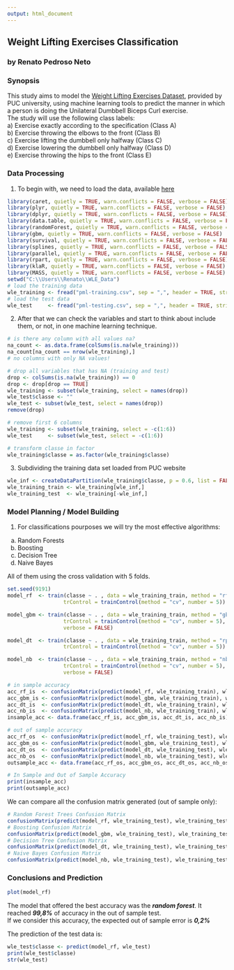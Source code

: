 ```yaml
---
output: html_document
---
```


## Weight Lifting Exercises Classification  
### by Renato Pedroso Neto      

### Synopsis  
This study aims to model the [Weight Lifting Exercises Dataset](http://groupware.les.inf.puc-rio.br/har#weight_lifting_exercises), provided by PUC university, using machine learning tools to predict the manner in which a person is doing the Unilateral Dumbbell Biceps Curl exercise.  
The study will use the following class labels:  
a) Exercise exactly according to the specification (Class A)  
b) Exercise throwing the elbows to the front (Class B)  
c) Exercise lifting the dumbbell only halfway (Class C)  
d) Exercise lowering the dumbbell only halfway (Class D)  
e) Exercise throwing the hips to the front (Class E)  

### Data Processing  
1) To begin with, we need to load the data, available [here](https://d396qusza40orc.cloudfront.net/predmachlearn/pml-training.csv)  

```r
library(caret, quietly = TRUE, warn.conflicts = FALSE, verbose = FALSE)
library(plyr, quietly = TRUE, warn.conflicts = FALSE, verbose = FALSE)
library(dplyr, quietly = TRUE, warn.conflicts = FALSE, verbose = FALSE)
library(data.table, quietly = TRUE, warn.conflicts = FALSE, verbose = FALSE)
library(randomForest, quietly = TRUE, warn.conflicts = FALSE, verbose = FALSE)
library(gbm, quietly = TRUE, warn.conflicts = FALSE, verbose = FALSE)
library(survival, quietly = TRUE, warn.conflicts = FALSE, verbose = FALSE)
library(splines, quietly = TRUE, warn.conflicts = FALSE, verbose = FALSE)
library(parallel, quietly = TRUE, warn.conflicts = FALSE, verbose = FALSE)
library(rpart, quietly = TRUE, warn.conflicts = FALSE, verbose = FALSE)
library(klaR, quietly = TRUE, warn.conflicts = FALSE, verbose = FALSE)
library(MASS, quietly = TRUE, warn.conflicts = FALSE, verbose = FALSE)
setwd("C:\\Users\\Renato\\WLE_Data")
# load the training data
wle_training <- fread("pml-training.csv", sep = ",", header = TRUE, stringsAsFactors = FALSE, na.strings=c("", "NA"))
# load the test data
wle_test     <- fread("pml-testing.csv", sep = ",", header = TRUE, stringsAsFactors = FALSE, na.strings=c("", "NA"))
```

2) After that we can check the variables and start to think about include them, or not, in one machine learning technique.

```r
# is there any column with all values na?
na_count <- as.data.frame(colSums(is.na(wle_training)))
na_count[na_count == nrow(wle_training),]
# no columns with only NA values!

# drop all variables that has NA (training and test)
drop <- colSums(is.na(wle_training)) == 0
drop <- drop[drop == TRUE]
wle_training <- subset(wle_training, select = names(drop))
wle_test$classe <- ""
wle_test <- subset(wle_test, select = names(drop))
remove(drop)

# remove first 6 columns
wle_training <- subset(wle_training, select = -c(1:6))
wle_test     <- subset(wle_test, select = -c(1:6))

# transform classe in factor
wle_training$classe = as.factor(wle_training$classe)
```

3) Subdividing the training data set loaded from PUC website

```r
wle_inf <- createDataPartition(wle_training$classe, p = 0.6, list = FALSE)
wle_training_train <- wle_training[wle_inf,]
wle_training_test  <- wle_training[-wle_inf,]
```

### Model Planning / Model Building

1) For classifications pourposes we will try the most effective algorithms:  
a) Random Forests  
b) Boosting  
c) Decision Tree  
d) Naive Bayes 

All of them using the cross validation with 5 folds.

```r
set.seed(9191)
model_rf  <- train(classe ~ . , data = wle_training_train, method = "rf",
                  trControl = trainControl(method = "cv", number = 5))

model_gbm <- train(classe ~ . , data = wle_training_train, method = "gbm",
                  trControl = trainControl(method = "cv", number = 5),
                  verbose = FALSE)

model_dt  <- train(classe ~ . , data = wle_training_train, method = "rpart",
                  trControl = trainControl(method = "cv", number = 5))

model_nb  <- train(classe ~ . , data = wle_training_train, method = "nb",
                  trControl = trainControl(method = "cv", number = 5),
                  verbose = FALSE)

# in sample accuracy
acc_rf_is  <- confusionMatrix(predict(model_rf, wle_training_train), wle_training_train$classe)$overall[1]
acc_gbm_is <- confusionMatrix(predict(model_gbm, wle_training_train), wle_training_train$classe)$overall[1]
acc_dt_is  <- confusionMatrix(predict(model_dt, wle_training_train), wle_training_train$classe)$overall[1]
acc_nb_is  <- confusionMatrix(predict(model_nb, wle_training_train), wle_training_train$classe)$overall[1]
insample_acc <- data.frame(acc_rf_is, acc_gbm_is, acc_dt_is, acc_nb_is)

# out of sample accuracy
acc_rf_os  <- confusionMatrix(predict(model_rf, wle_training_test), wle_training_test$classe)$overall[1]
acc_gbm_os <- confusionMatrix(predict(model_gbm, wle_training_test), wle_training_test$classe)$overall[1]
acc_dt_os  <- confusionMatrix(predict(model_dt, wle_training_test), wle_training_test$classe)$overall[1]
acc_nb_os  <- confusionMatrix(predict(model_nb, wle_training_test), wle_training_test$classe)$overall[1]
outsample_acc <- data.frame(acc_rf_os, acc_gbm_os, acc_dt_os, acc_nb_os)

# In Sample and Out of Sample Accuracy
print(insample_acc)
print(outsample_acc)

```

We can compare all the confusion matrix generated (out of sample only):  

```r
# Random Forest Trees Confusion Matrix
confusionMatrix(predict(model_rf, wle_training_test), wle_training_test$classe)
# Boosting Confusion Matrix
confusionMatrix(predict(model_gbm, wle_training_test), wle_training_test$classe)
# Decision Tree Confusion Matrix
confusionMatrix(predict(model_dt, wle_training_test), wle_training_test$classe)
# Naive Bayes Confusion Matrix
confusionMatrix(predict(model_nb, wle_training_test), wle_training_test$classe)
```

### Conclusions and Prediction 
```r
plot(model_rf)
```

The model that offered the best accuracy was the ***random forest***. It reached ***99,8%*** of accuracy in the out of sample test.  
If we consider this accuracy, the expected out of sample error is ***0,2%***  

The prediction of the test data is:  

```r
wle_test$classe <- predict(model_rf, wle_test)
print(wle_test$classe)
str(wle_test)
```

